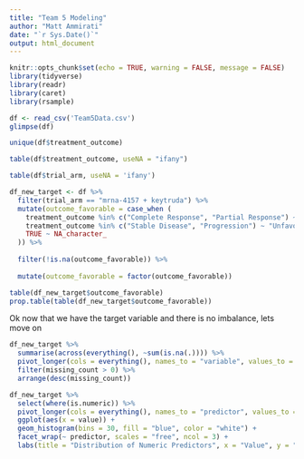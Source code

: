 ```yaml
---
title: "Team 5 Modeling"
author: "Matt Ammirati"
date: "`r Sys.Date()`"
output: html_document
---
```


```r
knitr::opts_chunk$set(echo = TRUE, warning = FALSE, message = FALSE)
library(tidyverse)
library(readr)
library(caret)
library(rsample)
```

```r
df <- read_csv('Team5Data.csv')
glimpse(df)
```
```r
unique(df$treatment_outcome)
```

```r
table(df$treatment_outcome, useNA = "ifany")
```
```r
table(df$trial_arm, useNA = 'ifany')
```
```r
df_new_target <- df %>%
  filter(trial_arm == "mrna-4157 + keytruda") %>%
  mutate(outcome_favorable = case_when (
    treatment_outcome %in% c("Complete Response", "Partial Response") ~ "Favorable",
    treatment_outcome %in% c("Stable Disease", "Progression") ~ "Unfavorable",
    TRUE ~ NA_character_
  )) %>%
  
  filter(!is.na(outcome_favorable)) %>%
  
  mutate(outcome_favorable = factor(outcome_favorable))
```
```r
table(df_new_target$outcome_favorable)
prop.table(table(df_new_target$outcome_favorable))
```
Ok now that we have the target variable and there is no imbalance, lets move on

```r
df_new_target %>% 
  summarise(across(everything(), ~sum(is.na(.)))) %>%
  pivot_longer(cols = everything(), names_to = "variable", values_to = "missing_count") %>%
  filter(missing_count > 0) %>%
  arrange(desc(missing_count))
```
```r
df_new_target %>%
  select(where(is.numeric)) %>%
  pivot_longer(cols = everything(), names_to = "predictor", values_to = "value") %>%
  ggplot(aes(x = value)) +
  geom_histogram(bins = 30, fill = "blue", color = "white") +
  facet_wrap(~ predictor, scales = "free", ncol = 3) +
  labs(title = "Distribution of Numeric Predictors", x = "Value", y = "Count")

```







